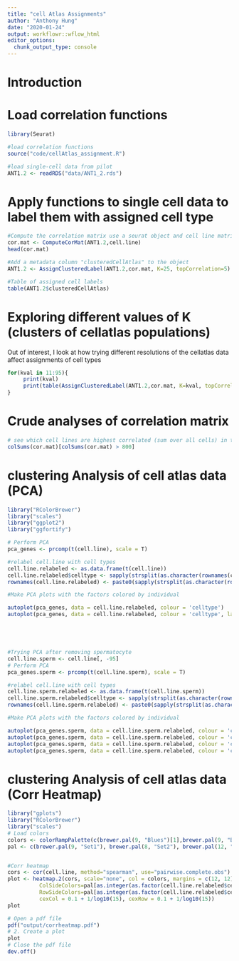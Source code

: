 ```yaml
---
title: "cell Atlas Assignments"
author: "Anthony Hung"
date: "2020-01-24"
output: workflowr::wflow_html
editor_options:
  chunk_output_type: console
---
```


# Introduction

# Load correlation functions

```r
library(Seurat)

#load correlation functions
source("code/cellAtlas_assignment.R")

#load single-cell data from pilot
ANT1.2 <- readRDS("data/ANT1_2.rds")

```

# Apply functions to single cell data to label them with assigned cell type

```r
#Compute the correlation matrix use a seurat object and cell line matrix as input
cor.mat <- ComputeCorMat(ANT1.2,cell.line)
head(cor.mat)

#Add a metadata column "clusteredCellAtlas" to the object
ANT1.2 <- AssignClusteredLabel(ANT1.2,cor.mat, K=25, topCorrelation=5)

#Table of assigned cell labels
table(ANT1.2$clusteredCellAtlas)
```

# Exploring different values of K (clusters of cellatlas populations)

Out of interest, I look at how trying different resolutions of the cellatlas data affect assignments of cell types

```r
for(kval in 11:95){
     print(kval)
     print(table(AssignClusteredLabel(ANT1.2,cor.mat, K=kval, topCorrelation=5)$clusteredCellAtlas))
}

```


# Crude analyses of correlation matrix

```r
# see which cell lines are highest correlated (sum over all cells) in the data with the summed values
colSums(cor.mat)[colSums(cor.mat) > 800]

```

# clustering Analysis of cell atlas data (PCA)

```r
library("RColorBrewer")
library("scales")
library("ggplot2")
library("ggfortify")

# Perform PCA
pca_genes <- prcomp(t(cell.line), scale = T)

#relabel cell.line with cell types
cell.line.relabeled <- as.data.frame(t(cell.line))
cell.line.relabeled$celltype <- sapply(strsplit(as.character(rownames(cell.line.relabeled)), "\\_"), "[[", 2)
rownames(cell.line.relabeled) <- paste0(sapply(strsplit(as.character(rownames(cell.line.relabeled)), "\\_"), "[[", 1), " ", sapply(strsplit(as.character(rownames(cell.line.relabeled)), "\\_"), "[[", 2))

#Make PCA plots with the factors colored by individual

autoplot(pca_genes, data = cell.line.relabeled, colour = 'celltype')
autoplot(pca_genes, data = cell.line.relabeled, colour = 'celltype', label=T)





#Trying PCA after removing spermatocyte
cell.line.sperm <- cell.line[, -95]
# Perform PCA
pca_genes.sperm <- prcomp(t(cell.line.sperm), scale = T)

#relabel cell.line with cell types
cell.line.sperm.relabeled <- as.data.frame(t(cell.line.sperm))
cell.line.sperm.relabeled$celltype <- sapply(strsplit(as.character(rownames(cell.line.sperm.relabeled)), "\\_"), "[[", 2)
rownames(cell.line.sperm.relabeled) <- paste0(sapply(strsplit(as.character(rownames(cell.line.sperm.relabeled)), "\\_"), "[[", 1), " ", sapply(strsplit(as.character(rownames(cell.line.sperm.relabeled)), "\\_"), "[[", 2))

#Make PCA plots with the factors colored by individual

autoplot(pca_genes.sperm, data = cell.line.sperm.relabeled, colour = 'celltype')
autoplot(pca_genes.sperm, data = cell.line.sperm.relabeled, colour = 'celltype', label=T) + theme(legend.position = "none")
autoplot(pca_genes.sperm, data = cell.line.sperm.relabeled, colour = 'celltype', label=T, x=2, y=3) + theme(legend.position = "none")
autoplot(pca_genes.sperm, data = cell.line.sperm.relabeled, colour = 'celltype', label=T, x=3, y=4) + theme(legend.position = "none")

```

# clustering Analysis of cell atlas data (Corr Heatmap)

```r
library("gplots")
library("RColorBrewer")
library("scales")
# Load colors 
colors <- colorRampPalette(c(brewer.pal(9, "Blues")[1],brewer.pal(9, "Blues")[9]))(100)
pal <- c(brewer.pal(9, "Set1"), brewer.pal(8, "Set2"), brewer.pal(12, "Set3"))


#Corr heatmap
cors <- cor(cell.line, method="spearman", use="pairwise.complete.obs")
plot <- heatmap.2(cors, scale="none", col = colors, margins = c(12, 12), trace='none', denscol="white", labCol=cell.line.relabeled$celltype,
          ColSideColors=pal[as.integer(as.factor(cell.line.relabeled$celltype))],
          RowSideColors=pal[as.integer(as.factor(cell.line.relabeled$celltype))],
          cexCol = 0.1 + 1/log10(15), cexRow = 0.1 + 1/log10(15))
plot

# Open a pdf file
pdf("output/corrheatmap.pdf") 
# 2. Create a plot
plot
# Close the pdf file
dev.off() 
```

